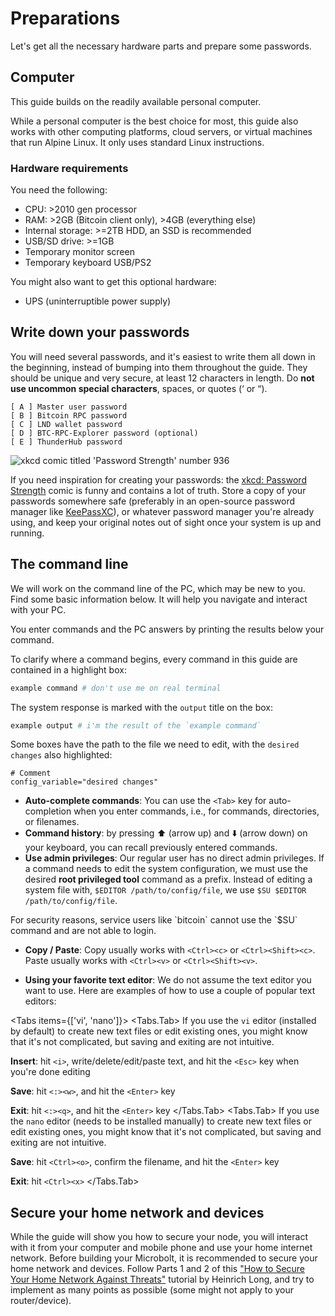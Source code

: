 
# Preparations

Let's get all the necessary hardware parts and prepare some passwords.

## Computer

This guide builds on the readily available personal computer.

While a personal computer is the best choice for most, this guide also works
with other computing platforms, cloud servers, or virtual machines that run
Alpine Linux. It only uses standard Linux instructions.

### Hardware requirements

You need the following:
* CPU: >2010 gen processor
* RAM: >2GB (Bitcoin client only), >4GB (everything else)
* Internal storage: >=2TB HDD, an SSD is recommended
* USB/SD drive: >=1GB
* Temporary monitor screen
* Temporary keyboard USB/PS2

You might also want to get this optional hardware:
* UPS (uninterruptible power supply)

## Write down your passwords

You will need several passwords, and it's easiest to write them all down in the
beginning, instead of bumping into them throughout the guide. They should be
unique and very secure, at least 12 characters in length. Do **not use uncommon
special characters**, spaces, or quotes (‘ or “).

```
[ A ] Master user password
[ B ] Bitcoin RPC password
[ C ] LND wallet password
[ D ] BTC-RPC-Explorer password (optional)
[ E ] ThunderHub password
```

![xkcd comic titled 'Password Strength' number 936](/img/system/xkcd.webp)

If you need inspiration for creating your passwords: the
[xkcd: Password Strength](https://xkcd.com/936/) comic is funny and contains a
lot of truth. Store a copy of your passwords somewhere safe (preferably in an
open-source password manager like [KeePassXC](https://keepassxc.org/)), or
whatever password manager you're already using, and keep your original notes out
of sight once your system is up and running.

## The command line

We will work on the command line of the PC, which may be new to you. Find some
basic information below. It will help you navigate and interact with your PC.

You enter commands and the PC answers by printing the results below your
command.

To clarify where a command begins, every command in this guide are contained in
a highlight box:

```sh
example command # don't use me on real terminal
```

The system response is marked with the `output` title on the box:

```sh filename="output"
example output # i'm the result of the `example command`
```

Some boxes have the path to the file we need to edit, with the `desired changes`
also highlighted:

```nginx filename="/path/to/config/file" {2}
# Comment
config_variable="desired changes"
```

* **Auto-complete commands**: You can use the `<Tab>` key for auto-completion
when you enter commands, i.e., for commands, directories, or filenames.
* **Command history**: by pressing ⬆️ (arrow up) and ⬇️ (arrow down) on your
keyboard, you can recall previously entered commands.
* **Use admin privileges**: Our regular user has no direct admin privileges. If
a command needs to edit the system configuration, we must use the desired
**root privileged tool** command as a prefix. Instead of editing a system file
with, `$EDITOR /path/to/config/file`, we use `$SU $EDITOR /path/to/config/file`.

<Callout type="warning">
For security reasons, service users like `bitcoin` cannot use the `$SU` command
and are not able to login.
</Callout>

* **Copy / Paste**: Copy usually works with `<Ctrl><c>` or `<Ctrl><Shift><c>`.
Paste usually works with `<Ctrl><v>` or `<Ctrl><Shift><v>`.

* **Using your favorite text editor**: We do not assume the text editor you want
to use. Here are examples of how to use a couple of popular text editors:

<Tabs items={['vi', 'nano']}>
    <Tabs.Tab>
If you use the `vi` editor (installed by default) to create new text files or
edit existing ones, you might know that it's not complicated, but saving and
exiting are not intuitive.

  **Insert**: hit `<i>`, write/delete/edit/paste text, and hit the `<Esc>` key
  when you're done editing

  **Save**: hit `<:><w>`, and hit the `<Enter>` key

  **Exit**: hit `<:><q>`, and hit the `<Enter>` key
    </Tabs.Tab>
    <Tabs.Tab>
If you use the `nano` editor (needs to be installed manually) to create new text
files or edit existing ones, you might know that it's not complicated, but
saving and exiting are not intuitive.

  **Save**: hit `<Ctrl><o>`, confirm the filename, and hit the `<Enter>` key

  **Exit**: hit `<Ctrl><x>`
    </Tabs.Tab>
</Tabs>

## Secure your home network and devices

While the guide will show you how to secure your node, you will interact with it
from your computer and mobile phone and use your home internet network. Before
building your Microbolt, it is recommended to secure your home network and
devices. Follow Parts 1 and 2 of this ["How to Secure Your Home Network Against
Threats"](https://restoreprivacy.com/secure-home-network/) tutorial by Heinrich
Long, and try to implement as many points as possible (some might not apply to
your router/device).